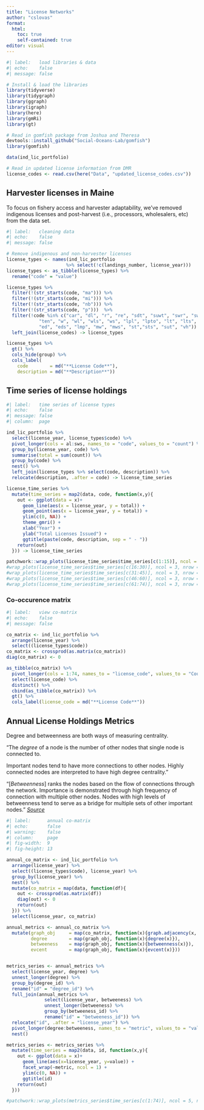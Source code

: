 ```yaml
---
title: "License Networks"
author: "cslovas"
format: 
  html:
    toc: true
    self-contained: true
editor: visual
---
```


```r
#| label:   load libraries & data
#| echo:    false
#| message: false

# Install & load the libraries
library(tidyverse)
library(tidygraph)
library(ggraph)
library(igraph)
library(here)
library(gmRi)
library(gt)

# Read in gomfish package from Joshua and Theresa
devtools::install_github("Social-Oceans-Lab/gomfish")
library(gomfish)

data(ind_lic_portfolio)

# Read in updated license information from DMR
license_codes <- read.csv(here("Data", "updated_license_codes.csv"))
```

## Harvester licenses in Maine

To focus on fishery access and harvester adaptability, we've removed indigenous licenses and post-harvest (i.e., processors, wholesalers, etc) from the data set.

```r
#| label:   cleaning data
#| echo:    false
#| message: false

# Remove indigenous and non-harvester licenses
license_types <- names(ind_lic_portfolio
                      %>% select(!c(landings_number, license_year)))
license_types <- as_tibble(license_types) %>%
  rename("code" = "value")

license_types %>% 
  filter(!(str_starts(code, "ma"))) %>%
  filter(!(str_starts(code, "mi"))) %>%
  filter(!(str_starts(code, "nb"))) %>%
  filter(!(str_starts(code, "p")))  %>%
  filter(!code %in% c("car", "dl", "r", "re", "sdt", "suwt", "swr", "swrs", "swro", 
            "ten", "w", "wl", "wls", "ws", "lpl", "lpto", "lt", "lts",
            "ed", "eds", "lmp", "mw", "mws", "st","sts", "sut", "vh")) %>%
  left_join(license_codes) -> license_types

license_types %>% 
  gt() %>% 
  cols_hide(group) %>%
  cols_label(
    code        = md("**License Code**"),
    description = md("**Description**"))

```

## Time series of license holdings

```r
#| label:   time series of license types
#| echo:    false
#| message: false
#| column:  page

ind_lic_portfolio %>% 
  select(license_year, license_types$code) %>%
  pivot_longer(cols = al:sws, names_to = "code", values_to = "count") %>%
  group_by(license_year, code) %>%
  summarise(total = sum(count)) %>%
  group_by(code) %>%
  nest() %>%
  left_join(license_types %>% select(code, description)) %>% 
  relocate(description, .after = code) -> license_time_series

license_time_series %>% 
  mutate(time_series = map2(data, code, function(x,y){
    out <- ggplot(data = x)+
      geom_line(aes(x = license_year, y = total)) +
      geom_point(aes(x = license_year, y = total)) +
      ylim(c(0, NA)) +
      theme_gmri() +
      xlab("Year") +
      ylab("Total Licenses Issued") +
      ggtitle(paste(code, description, sep = " - "))
    return(out)
  })) -> license_time_series

patchwork::wrap_plots(license_time_series$time_series[c(1:15)], ncol = 3, nrow = 5)
#wrap_plots(license_time_series$time_series[c(16:30)], ncol = 3, nrow = 5)
#wrap_plots(license_time_series$time_series[c(31:45)], ncol = 3, nrow = 5)
#wrap_plots(license_time_series$time_series[c(46:60)], ncol = 3, nrow = 5)
#wrap_plots(license_time_series$time_series[c(61:74)], ncol = 3, nrow = 5)

```

### Co-occurence matrix

```r
#| label:   view co-matrix
#| echo:    false
#| message: false

co_matrix <- ind_lic_portfolio %>%
  arrange(license_year) %>%
  select((license_types$code))
co_matrix <- crossprod(as.matrix(co_matrix))
diag(co_matrix) <- 0

as_tibble(co_matrix) %>%
  pivot_longer(cols = 1:74, names_to = "license_code", values_to = "Count") %>%
  select(license_code) %>%
  distinct() %>%
  cbind(as_tibble(co_matrix)) %>%
  gt() %>%
  cols_label(license_code = md("**License Code**"))
```

## Annual License Holdings Metrics

Degree and betweenness are both ways of measuring centrality.

"The *degree* of a node is the number of other nodes that single node is connected to.

Important nodes tend to have more connections to other nodes. Highly connected nodes are interpreted to have high degree centrality."

"\[*Betweenness*\] ranks the nodes based on the flow of connections through the network. Importance is demonstrated through high frequency of connection with multiple other nodes. Nodes with high levels of betweenness tend to serve as a bridge for multiple sets of other important nodes." [*Source*](https://bookdown.org/jdholster1/idsr/network-analysis.html#advanced-case-study)

```r
#| label:      annual co-matrix
#| echo:       false
#| warning:    false
#| column:     page
#| fig-width:  9
#| fig-height: 13

annual_co_matrix <- ind_lic_portfolio %>%
  arrange(license_year) %>%
  select((license_types$code), license_year) %>%
  group_by(license_year) %>%
  nest() %>%
  mutate(co_matrix = map(data, function(df){
    out <- crossprod(as.matrix(df)) 
    diag(out) <- 0
    return(out)
  })) %>%
  select(license_year, co_matrix)

annual_metrics <- annual_co_matrix %>%
  mutate(graph_obj     = map(co_matrix, function(x){graph.adjacency(x, mode = "undirected", weighted = TRUE)}),
         degree        = map(graph_obj, function(x){degree(x)}),
         betweeness    = map(graph_obj, function(x){betweenness(x)}),
         evcent        = map(graph_obj, function(x){evcent(x)}))


metrics_series <- annual_metrics %>% 
  select(license_year, degree) %>% 
  unnest_longer(degree) %>% 
  group_by(degree_id) %>%
  rename("id" = "degree_id") %>%
  full_join(annual_metrics %>% 
              select(license_year, betweeness) %>% 
              unnest_longer(betweeness) %>% 
              group_by(betweeness_id) %>%
              rename("id" = "betweeness_id")) %>% 
  relocate("id", .after = "license_year") %>%
  pivot_longer(degree:betweeness, names_to = "metric", values_to = "value") %>%
  nest()

metrics_series <- metrics_series %>% 
  mutate(time_series = map2(data, id, function(x,y){
    out <- ggplot(data = x)+
      geom_line(aes(x=license_year, y=value)) +
      facet_wrap(~metric, ncol = 1) +
      ylim(c(0, NA)) +
      ggtitle(id)
    return(out)
  }))

#patchwork::wrap_plots(metrics_series$time_series[c(1:74)], ncol = 5, nrow = 3, heights = 3000, widths = 1000)
```
